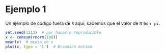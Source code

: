 
# Ejemplo 1

Un ejemplo de código fuera de `R` aquí;
sabemos que el valor de $\pi$ es `r pi`.

```r
set.seed(1213)  # por hacerlo reproducible
x <- cumsum(rnorm(100))
mean(x)  # media de x
plot(x, type = 'l')  # Brownian motion
```

